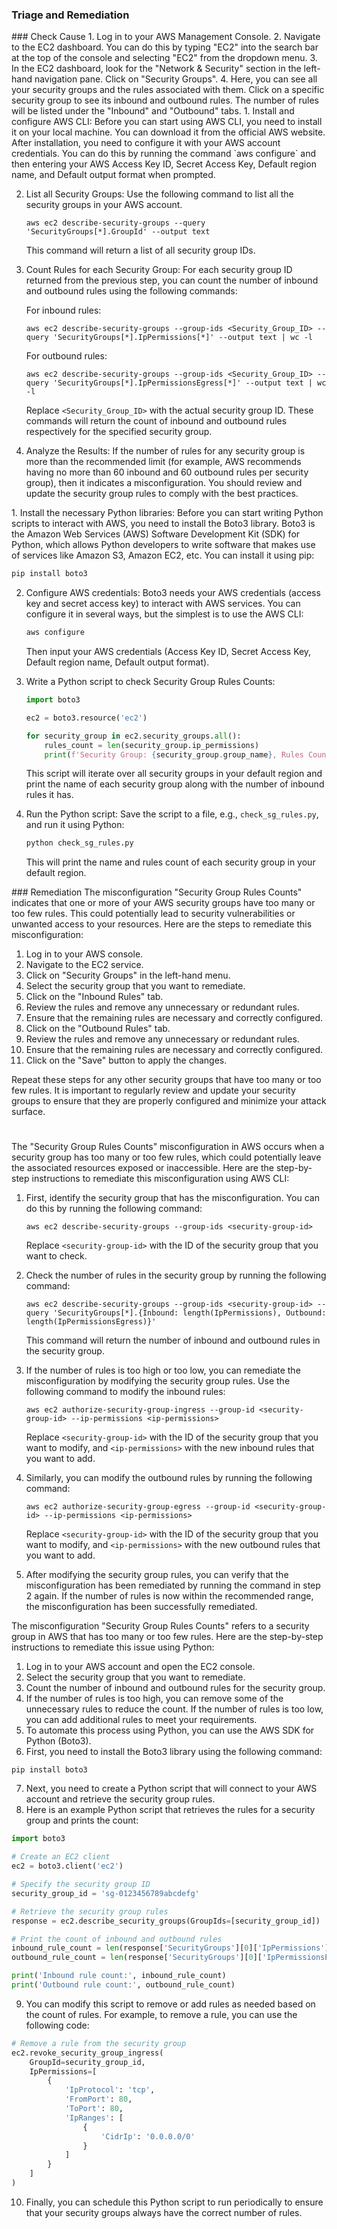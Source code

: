 
### Triage and Remediation
<Tabs>

<Tab title='Cause'>
### Check Cause
<AccordionGroup>
<Accordion title='Using Console' defaultOpen='true'>
1. Log in to your AWS Management Console.
2. Navigate to the EC2 dashboard. You can do this by typing "EC2" into the search bar at the top of the console and selecting "EC2" from the dropdown menu.
3. In the EC2 dashboard, look for the "Network & Security" section in the left-hand navigation pane. Click on "Security Groups".
4. Here, you can see all your security groups and the rules associated with them. Click on a specific security group to see its inbound and outbound rules. The number of rules will be listed under the "Inbound" and "Outbound" tabs.
</Accordion>

<Accordion title='Using CLI'>
1. Install and configure AWS CLI: Before you can start using AWS CLI, you need to install it on your local machine. You can download it from the official AWS website. After installation, you need to configure it with your AWS account credentials. You can do this by running the command `aws configure` and then entering your AWS Access Key ID, Secret Access Key, Default region name, and Default output format when prompted.

2. List all Security Groups: Use the following command to list all the security groups in your AWS account.

   ```
   aws ec2 describe-security-groups --query 'SecurityGroups[*].GroupId' --output text
   ```
   This command will return a list of all security group IDs.

3. Count Rules for each Security Group: For each security group ID returned from the previous step, you can count the number of inbound and outbound rules using the following commands:

   For inbound rules:
   ```
   aws ec2 describe-security-groups --group-ids <Security_Group_ID> --query 'SecurityGroups[*].IpPermissions[*]' --output text | wc -l
   ```
   For outbound rules:
   ```
   aws ec2 describe-security-groups --group-ids <Security_Group_ID> --query 'SecurityGroups[*].IpPermissionsEgress[*]' --output text | wc -l
   ```
   Replace `<Security_Group_ID>` with the actual security group ID. These commands will return the count of inbound and outbound rules respectively for the specified security group.

4. Analyze the Results: If the number of rules for any security group is more than the recommended limit (for example, AWS recommends having no more than 60 inbound and 60 outbound rules per security group), then it indicates a misconfiguration. You should review and update the security group rules to comply with the best practices.
</Accordion>

<Accordion title='Using Python'>
1. Install the necessary Python libraries: Before you can start writing Python scripts to interact with AWS, you need to install the Boto3 library. Boto3 is the Amazon Web Services (AWS) Software Development Kit (SDK) for Python, which allows Python developers to write software that makes use of services like Amazon S3, Amazon EC2, etc. You can install it using pip:

   ```bash
   pip install boto3
   ```

2. Configure AWS credentials: Boto3 needs your AWS credentials (access key and secret access key) to interact with AWS services. You can configure it in several ways, but the simplest is to use the AWS CLI:

   ```bash
   aws configure
   ```

   Then input your AWS credentials (Access Key ID, Secret Access Key, Default region name, Default output format).

3. Write a Python script to check Security Group Rules Counts:

   ```python
   import boto3

   ec2 = boto3.resource('ec2')

   for security_group in ec2.security_groups.all():
       rules_count = len(security_group.ip_permissions)
       print(f'Security Group: {security_group.group_name}, Rules Count: {rules_count}')
   ```

   This script will iterate over all security groups in your default region and print the name of each security group along with the number of inbound rules it has.

4. Run the Python script: Save the script to a file, e.g., `check_sg_rules.py`, and run it using Python:

   ```bash
   python check_sg_rules.py
   ```

   This will print the name and rules count of each security group in your default region.
</Accordion>

</AccordionGroup>
</Tab>
<Tab title='Remediation'>
### Remediation

<AccordionGroup>
<Accordion title='Using Console' defaultOpen='true'>
The misconfiguration "Security Group Rules Counts" indicates that one or more of your AWS security groups have too many or too few rules. This could potentially lead to security vulnerabilities or unwanted access to your resources. Here are the steps to remediate this misconfiguration:

1. Log in to your AWS console.
2. Navigate to the EC2 service.
3. Click on "Security Groups" in the left-hand menu.
4. Select the security group that you want to remediate.
5. Click on the "Inbound Rules" tab.
6. Review the rules and remove any unnecessary or redundant rules.
7. Ensure that the remaining rules are necessary and correctly configured.
8. Click on the "Outbound Rules" tab.
9. Review the rules and remove any unnecessary or redundant rules.
10. Ensure that the remaining rules are necessary and correctly configured.
11. Click on the "Save" button to apply the changes.

Repeat these steps for any other security groups that have too many or too few rules. It is important to regularly review and update your security groups to ensure that they are properly configured and minimize your attack surface.

#
</Accordion>

<Accordion title='Using CLI'>
The "Security Group Rules Counts" misconfiguration in AWS occurs when a security group has too many or too few rules, which could potentially leave the associated resources exposed or inaccessible. Here are the step-by-step instructions to remediate this misconfiguration using AWS CLI:

1. First, identify the security group that has the misconfiguration. You can do this by running the following command:

   ```
   aws ec2 describe-security-groups --group-ids <security-group-id>
   ```

   Replace `<security-group-id>` with the ID of the security group that you want to check.

2. Check the number of rules in the security group by running the following command:

   ```
   aws ec2 describe-security-groups --group-ids <security-group-id> --query 'SecurityGroups[*].{Inbound: length(IpPermissions), Outbound: length(IpPermissionsEgress)}'
   ```

   This command will return the number of inbound and outbound rules in the security group.

3. If the number of rules is too high or too low, you can remediate the misconfiguration by modifying the security group rules. Use the following command to modify the inbound rules:

   ```
   aws ec2 authorize-security-group-ingress --group-id <security-group-id> --ip-permissions <ip-permissions>
   ```

   Replace `<security-group-id>` with the ID of the security group that you want to modify, and `<ip-permissions>` with the new inbound rules that you want to add.

4. Similarly, you can modify the outbound rules by running the following command:

   ```
   aws ec2 authorize-security-group-egress --group-id <security-group-id> --ip-permissions <ip-permissions>
   ```

   Replace `<security-group-id>` with the ID of the security group that you want to modify, and `<ip-permissions>` with the new outbound rules that you want to add.

5. After modifying the security group rules, you can verify that the misconfiguration has been remediated by running the command in step 2 again. If the number of rules is now within the recommended range, the misconfiguration has been successfully remediated.
</Accordion>

<Accordion title='Using Python'>
The misconfiguration "Security Group Rules Counts" refers to a security group in AWS that has too many or too few rules. Here are the step-by-step instructions to remediate this issue using Python:

1. Log in to your AWS account and open the EC2 console.
2. Select the security group that you want to remediate.
3. Count the number of inbound and outbound rules for the security group.
4. If the number of rules is too high, you can remove some of the unnecessary rules to reduce the count. If the number of rules is too low, you can add additional rules to meet your requirements.
5. To automate this process using Python, you can use the AWS SDK for Python (Boto3).
6. First, you need to install the Boto3 library using the following command:

```
pip install boto3
```

7. Next, you need to create a Python script that will connect to your AWS account and retrieve the security group rules.
8. Here is an example Python script that retrieves the rules for a security group and prints the count:

```python
import boto3

# Create an EC2 client
ec2 = boto3.client('ec2')

# Specify the security group ID
security_group_id = 'sg-0123456789abcdefg'

# Retrieve the security group rules
response = ec2.describe_security_groups(GroupIds=[security_group_id])

# Print the count of inbound and outbound rules
inbound_rule_count = len(response['SecurityGroups'][0]['IpPermissions'])
outbound_rule_count = len(response['SecurityGroups'][0]['IpPermissionsEgress'])

print('Inbound rule count:', inbound_rule_count)
print('Outbound rule count:', outbound_rule_count)
```

9. You can modify this script to remove or add rules as needed based on the count of rules. For example, to remove a rule, you can use the following code:

```python
# Remove a rule from the security group
ec2.revoke_security_group_ingress(
    GroupId=security_group_id,
    IpPermissions=[
        {
            'IpProtocol': 'tcp',
            'FromPort': 80,
            'ToPort': 80,
            'IpRanges': [
                {
                    'CidrIp': '0.0.0.0/0'
                }
            ]
        }
    ]
)
```

10. Finally, you can schedule this Python script to run periodically to ensure that your security groups always have the correct number of rules.
</Accordion>

</AccordionGroup>
</Tab>
</Tabs>
